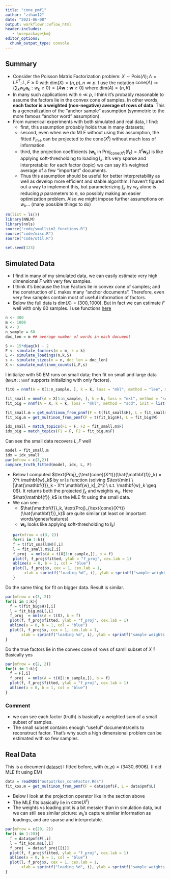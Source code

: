 ```yaml
---
title: "cone_pmf1"
author: "zihao12"
date: "2021-06-08"
output: workflowr::wflow_html
header-includes:
   - \usepackage{bm}
editor_options:
  chunk_output_type: console
---
```


## Summary

* Consider the Poisson Matrix Factorization problem: $X \sim \text{Pois}(\Lambda); \Lambda = L F^T; L, F \geq 0$ with $\text{dim}(X) = (n, p), n \ll p$. I use the notation $\text{cone}(A) := \{\sum_k w_k \mathbf{a}_k: w_k \geq 0\} = \{A \mathbf{w}: \mathbf{w} \geq 0\}$ where $\text{dim}(A) = (n, K)$
* In many such applications with $n \ll p$, I think it's probably reasonable to assume the factors lie in the convex cone of samples. In other words, **each factor is a weighted (non-negative) average of rows of data**. This is a generalization of the "anchor sample" assumption (symmetric to the more famous "anchor word" assumption). 
* From numerical experiments with both simulated and real data, I find: 
    - first, this assumption probably holds true in many datasets; 
    - second, even when we do MLE without using this assumption, the fitted $F_{\text{mle}}$ can be projected to the $\text{cone}(X^{t})$ without much loss of information.
    - third, the projection coefficients ($\mathbf{w}_k$ in $\text{Proj}_{\text{cone}(X^t)}(\mathbf{f}_k) = X^t \mathbf{w}_k$) is like applying soft-thresholding to loading $\mathbf{l}_k$. It's very sparse and interpretable: for each factor (topic) we can say it's weighted average of a few "important" documents. 
  * Thus this assumption should be useful for better interpretability as well as develop more efficient and stable algorithm. I haven't figured out a way to implement this, but parameterizing $f_k$ by $w_k$ alone is reducing $p$ parameters to $n$, so possibly making an easier optimization problem. Also we might impose further assumptions on $w_k$... (many possible things to do)



```r
rm(list = ls())
library(NNLM)
library(nnls)
source("code/smallsim2_functions.R")
source("code/misc.R")
source("code/util.R")

set.seed(123)
```

## Simulated Data

* I find in many of my simulated data, we can easily estimate very high dimensional $F$ with very few samples. 
* I think it's because the true Factors lie in convex cone of samples; and the construction of $L$ makes many "anchor documents". Therefore, even very few samples contain most of useful information of factors.  
* Below the full data is $\text{dim}(X) = (300, 1000)$. But in fact we can estimate $F$ well with only 60 samples. I use functions  [here](https://github.com/zihao12/ebpmf_data_analysis/blob/master/code/smallsim2_functions.R) 
```r
n <- 300
m <- 1000
k <- 3
n_sample = 60
doc_len = m ## average number of words in each document

S <- 15*diag(k) - 2
F <- simulate_factors(m = m, k = k)
L <- simulate_loadings(n,k,S)
s <- simulate_sizes(n = n, doc_len = doc_len)
X <- simulate_multinom_counts(L,F,s)
```

I initialize with 50 EM runs on small data; then fit on small and large data (`NNLM::nnmf` supports initializing with only factors). 
```r
fit0 = nnmf(A = X[1:n_sample, ], k = k, loss = "mkl", method = "lee", max.iter = 50)

fit_small = nnmf(A = X[1:n_sample, ], k = k, loss = "mkl", method = "scd", init = list(H = fit0$H), max.iter = 200)
fit_big = nnmf(A = X, k = k, loss = "mkl", method = "scd", init = list(H = fit0$H), max.iter = 200)

fit_small.m = get_multinom_from_pnmf(F = t(fit_small$H), L = fit_small$W)
fit_big.m = get_multinom_from_pnmf(F = t(fit_big$H), L = fit_big$W)

idx_small = match_topics(F1 = F, F2 = fit_small.m$F)
idx_big = match_topics(F1 = F, F2 = fit_big.m$F)
```

Can see the small data recovers $L, F$ well
```r
model = fit_small.m
idx = idx_small
par(mfrow = c(3,2))
compare_truth_fitted(model, idx, L, F)
```

* Below I computed $\text{Proj}_{\text{cone}(X^t)}(\hat{\mathbf{f}}_k) = X^t \mathbf{w}_k$ by `nnls` function (solving $\text{min} \ |\hat{\mathbf{f}}_k - X^t \mathbf{w}_k|_2^2 \ s.t. \mathbf{w}_k \geq 0$). It returns both the projected $f_k$ and weights $w_k$. Here $\hat{\mathbf{f}}_k$ is the MLE fit using the small data. 
* We can see: 
    - $\hat{\mathbf{f}}_k, \text{Proj}_{\text{cone}(X^t)}(\hat{\mathbf{f}}_k)$ are quite similar (at least on important words/genes/features)
    - $\mathbf{w}_k$ looks like applying soft-thresholding to $\mathbf{l}_k$!
```r
par(mfrow = c(3, 2))
for(i in 1:k){
  f = t(fit_small$H)[,i]
  l = fit_small.m$L[,i]
  f_proj  = nnls(A = t(X[1:n_sample,]), b = f)
  plot(f, f_proj$fitted, ylab = "f_proj", cex.lab = 1)
  abline(a = 0, b = 1, col = "blue")
  plot(l, f_proj$x, cex = 1, cex.lab = 1,
       xlab = sprintf("loading %d", i), ylab = sprintf("sample weights for factor %d", i))
}
```

Do the same thing for fit on bigger data. Result is similar.
```r
par(mfrow = c(3, 2))
for(i in 1:k){
  f = t(fit_big$H)[,i]
  l = fit_big.m$L[,i]
  f_proj  = nnls(A = t(X), b = f)
  plot(f, f_proj$fitted, ylab = "f_proj", cex.lab = 1)
  abline(a = 0, b = 1, col = "blue")
  plot(l, f_proj$x, cex = 1, cex.lab = 1,
       xlab = sprintf("loading %d", i), ylab = sprintf("sample weights for factor %d", i))
}
```

Do the true factors lie in the convex cone of rows of samll subset of $X$ ? Basically yes
```r
par(mfrow = c(2, 2))
for(i in 1:k){
  f = F[,i]
  f_proj  = nnls(A = t(X[1:n_sample,]), b = f)
  plot(f, f_proj$fitted, ylab = "f_proj", cex.lab = 1)
  abline(a = 0, b = 1, col = "blue")
}
```

### Comment

* we can see each factor (truth) is basically a weighted sum of a small subset of samples.
* The small subset contains enough "useful" documents/cells to reconstruct factor. That's why such a high dimensional problem can be estimated with so few samples.


## Real Data
This is a document [dataset](https://zihao12.github.io/ebpmf_data_analysis/kos_K20_ebpmf.alpha_v0.3.8.html) I fitted before, with $(n, p) = (3430, 6906)$. (I did MLE fit using EM)

```r
data = readRDS("output/kos_coneFactor.Rds")
fit_kos.m = get_multinom_from_pnmf(F = data$pmf$F, L = data$pmf$L)
```

* Below I look at the projection operator like in the section above
* The MLE fits basically lie in $\text{cone}(X^t)$
* The weights vs loading plot is a bit messier than in simulation data,  but we can still see similar picture: $w_k$'s capture similar information as loadings, and are sparse and interpretable. 
```r
par(mfrow = c(20, 2))
for(i in 1:20){
  f = data$pmf$F[,i]
  l = fit_kos.m$L[,i]
  f_proj  = data$f_proj[[i]]
  plot(f, f_proj$fitted, ylab = "f_proj", cex.lab = 1)
  abline(a = 0, b = 1, col = "blue")
  plot(l, f_proj$x, cex = 1, cex.lab = 1,
       xlab = sprintf("loading %d", i), ylab = sprintf("sample weights for factor %d", i))
}
```



